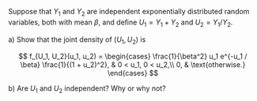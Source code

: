 Suppose that $Y_1$ and $Y_2$ are independent exponentially distributed random variables, both with mean $\beta$, and deﬁne $U_1 = Y_1 + Y_2$ and $U_2 = Y_1 / Y_2$.

a) Show that the joint density of $(U_1, U_2)$ is

$$
f_{U_1, U_2}(u_1, u_2) =
\begin{cases}
    \frac{1}{\beta^2} u_1 e^{-u_1 / \beta} \frac{1}{(1 + u_2)^2}, & 0 < u_1, 0 < u_2,\\
    0, & \text{otherwise.}
\end{cases}
$$

b) Are $U_1$ and $U_2$ independent? Why or why not?
